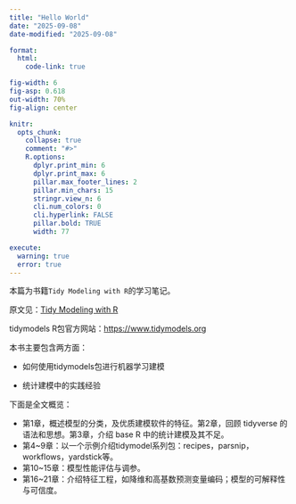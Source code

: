 ```yaml
---
title: "Hello World"
date: "2025-09-08"
date-modified: "2025-09-08"

format:
  html:
    code-link: true

fig-width: 6
fig-asp: 0.618
out-width: 70%
fig-align: center

knitr:
  opts_chunk:
    collapse: true
    comment: "#>"
    R.options:
      dplyr.print_min: 6
      dplyr.print_max: 6
      pillar.max_footer_lines: 2
      pillar.min_chars: 15
      stringr.view_n: 6
      cli.num_colors: 0
      cli.hyperlink: FALSE
      pillar.bold: TRUE
      width: 77

execute:
  warning: true
  error: true
---
```


本篇为书籍`Tidy Modeling with R`的学习笔记。

原文见：[Tidy Modeling with R](https://www.tmwr.org)

tidymodels R包官方网站：[https://www.tidymodels.org](https://www.tidymodels.org)

本书主要包含两方面：

-   如何使用tidymodels包进行机器学习建模

-   统计建模中的实践经验

下面是全文概览：

-   第1章，概述模型的分类，及优质建模软件的特征。第2章，回顾 tidyverse 的语法和思想。第3章，介绍 base R 中的统计建模及其不足。
-   第4~9章：以一个示例介绍tidymodel系列包：recipes，parsnip，workflows，yardstick等。
-   第10~15章：模型性能评估与调参。
-   第16~21章：介绍特征工程，如降维和高基数预测变量编码；模型的可解释性与可信度。


